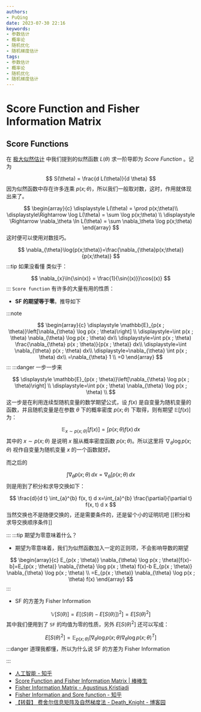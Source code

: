 ```yaml
---
authors:
- PuQing
date: 2023-07-30 22:16
keywords:
- 参数估计
- 概率论
- 随机优化
- 随机梯度估计
tags:
- 参数估计
- 概率论
- 随机优化
- 随机梯度估计
---
```

# Score Function and Fisher Information Matrix

## Score Functions

在 [极大似然估计](./967aee09) 中我们提到的似然函数 $L(\theta)$ 求一阶导即为 $Score\ Function$ 。记为

$$
S(\theta) = \frac{d L(\theta)}{d \theta}
$$
因为似然函数中存在许多连乘 $p(x;\theta)$，所以我们一般取对数，这时，作用就体现出来了。


<!--truncate-->
$$
\begin{array}{c}
\displaystyle L(\theta) = \prod p(x;\theta)\\
\displaystyle\Rightarrow \log L(\theta) = \sum \log p(x;\theta) \\ 
\displaystyle \Rightarrow \nabla_\theta \ln L(\theta) =  \sum \nabla_\theta \log p(x;\theta)
\end{array}
$$
这时便可以使用对数技巧。

$$
\nabla_{\theta}\log{p(x;\theta)}=\frac{\nabla_{\theta}p(x;\theta)}{p(x;\theta)}
$$
:::tip 如果没看懂
类似于：

$$
\nabla_{x}\ln{\sin(x)} = \frac{1}{\sin{(x)}}\cos{(x)}
$$
:::
`Score function` 有许多的大量有用的性质：

- **SF 的期望等于零**。推导如下

:::note

$$
\begin{array}{c}
\displaystyle \mathbb{E}_{p(x ; \theta)}\left[\nabla_{\theta} \log p(x ; \theta)\right] \\
\displaystyle=\int p(x ; \theta) \nabla_{\theta} \log p(x ; \theta) dx\\
\displaystyle=\int p(x ; \theta) \frac{\nabla_{\theta} p(x ; \theta)}{p(x ; \theta)} dx\\
\displaystyle=\int \nabla_{\theta} p(x ; \theta) dx\\
\displaystyle=\nabla_{\theta} \int p(x ; \theta) dx\\
=\nabla_{\theta} 1 \\
=0
\end{array}
$$
:::
:::danger 一步一步来

$$
\displaystyle \mathbb{E}_{p(x ; \theta)}\left[\nabla_{\theta} \log p(x ; \theta)\right] \\
\displaystyle=\int p(x ; \theta) \nabla_{\theta} \log p(x ; \theta) \\
$$
这一步是在利用连续型随机变量的数学期望公式，设 $f(x)$ 是自变量为随机变量的函数，并且随机变量是在参数 $\theta$ 下的概率密度 $p(x;\theta)$ 下取得，则有期望 $\mathbb{E}[f(x)]$ 为：

$$
\mathbb{E}_{x\sim p(x;\theta)}[f(x)]=\int p(x;\theta)f(x)  \, dx 
$$
其中的 $x\sim p(x;\theta)$ 是说明 $x$ 服从概率密度函数 $p(x;\theta)$。所以这里将 $\nabla_{\theta} \log p(x ; \theta)$ 视作自变量为随机变量 $x$ 的一个函数就好。

而之后的

$$
\int \nabla_{\theta}p(x;\theta)\,dx = \nabla_{\theta} \int p(x;\theta) \, dx 
$$
则是用到了积分和求导交换如下：

$$
\frac{d}{d t} \int_{a}^{b} f(x, t) d x=\int_{a}^{b} \frac{\partial}{\partial t} f(x, t) d x
$$
当然交换也不是随便交换的，还是需要条件的，还是留个小的证明坑吧 [[积分和求导交换顺序条件]]

:::
:::tip 期望为零意味着什么？

- 期望为零意味着，我们为似然函数加入一定的正则项，不会影响导数的期望

$$
\begin{array}{c}
E_{p(x ; \theta)} \nabla_{\theta} \log p(x ; \theta)[f(x)-b]=E_{p(x ; \theta)} \nabla_{\theta} \log p(x ; \theta) f(x)-b E_{p(x ; \theta)} \nabla_{\theta} \log p(x ; \theta) \\
=E_{p(x ; \theta)} \nabla_{\theta} \log p(x ; \theta) f(x)
\end{array}
$$
:::
- SF 的方差为 $\mathrm{Fisher\ Information}$

$$
\mathbb{V}[S(\theta)] = E[(S(\theta)-E[S(\theta)])^2]=E[S(\theta)^2]
$$
其中我们便用到了 `SF` 的均值为零的性质，另外 $E[S(\theta)^2]$ 还可以写成：

$$
E[S(\theta)^2]=\mathbb{E}_{p(x ; \theta)}\left[\nabla_{\theta} \log p(x ; \theta) \nabla_{\theta} \log p(x ; \theta)^{T}\right]
$$
:::danger 道理我都懂，所以为什么说 SF 的方差为 $\mathrm{Fisher\ Information}$

:::
- [人工智能 - 知乎](https://www.zhihu.com/column/c_1088448180282011648)
- [Score Function and Fisher Information Matrix | 棒棒生](https://bobondemon.github.io/2022/01/07/Score-Function-and-Fisher-Information-Matrix/)
- [Fisher Information Matrix - Agustinus Kristiadi](https://agustinus.kristia.de/techblog/2018/03/11/fisher-information/)
- [Fisher Information and Sore function - 知乎](https://zhuanlan.zhihu.com/p/361330134)
- [【转载】 费舍尔信息矩阵及自然梯度法 - Death_Knight - 博客园](https://www.cnblogs.com/devilmaycry812839668/p/14581916.html)
